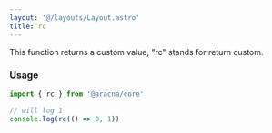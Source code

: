 ```yaml
---
layout: '@/layouts/Layout.astro'
title: rc
---
```


This function returns a custom value, "rc" stands for return custom.

### Usage

```ts
import { rc } from '@aracna/core'

// will log 1
console.log(rc(() => 0, 1))
```
